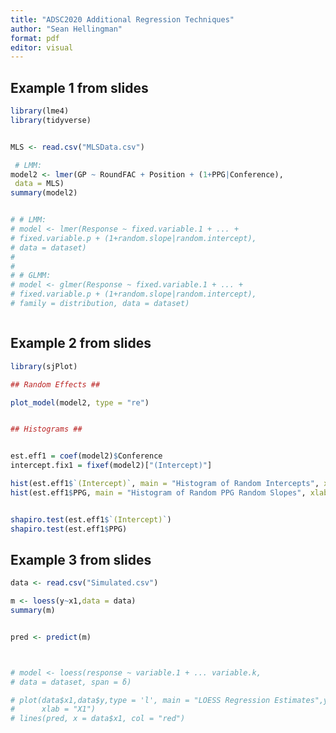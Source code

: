 ```yaml
---
title: "ADSC2020 Additional Regression Techniques"
author: "Sean Hellingman"
format: pdf
editor: visual
---
```


## Example 1 from slides

```r
library(lme4)
library(tidyverse)


MLS <- read.csv("MLSData.csv")

 # LMM:
model2 <- lmer(GP ~ RoundFAC + Position + (1+PPG|Conference),
 data = MLS)
summary(model2)


# # LMM:
# model <- lmer(Response ~ fixed.variable.1 + ... +
# fixed.variable.p + (1+random.slope|random.intercept),
# data = dataset)
# 
# 
# # GLMM:
# model <- glmer(Response ~ fixed.variable.1 + ... +
# fixed.variable.p + (1+random.slope|random.intercept),
# family = distribution, data = dataset)



```

## Example 2 from slides

```r

library(sjPlot)

## Random Effects ##

plot_model(model2, type = "re")


## Histograms ##


est.eff1 = coef(model2)$Conference
intercept.fix1 = fixef(model2)["(Intercept)"]

hist(est.eff1$`(Intercept)`, main = "Histogram of Random Intercepts", xlab = "Intercepts")
hist(est.eff1$PPG, main = "Histogram of Random PPG Random Slopes", xlab = "PPG")


shapiro.test(est.eff1$`(Intercept)`)
shapiro.test(est.eff1$PPG)

```

## Example 3 from slides

```r

data <- read.csv("Simulated.csv")

m <- loess(y~x1,data = data)
summary(m)


pred <- predict(m)



# model <- loess(response ~ variable.1 + ... variable.k,
# data = dataset, span = δ)

# plot(data$x1,data$y,type = 'l', main = "LOESS Regression Estimates",ylab = "Y",
#      xlab = "X1")
# lines(pred, x = data$x1, col = "red")

```

## 
